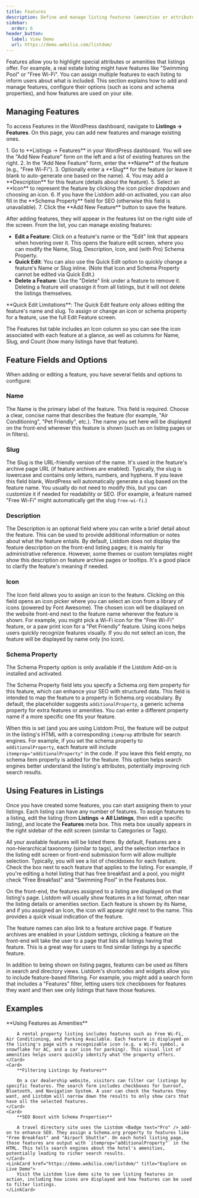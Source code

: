 ```yaml
---
title: Features
description: Define and manage listing features (amenities or attributes) for your listings, including setting icons and optional SEO schema properties.
sidebar:
  order: 6
header_button:
  label: View Demo
  url: https://demo.webilia.com/listdom/
---
```



Features allow you to highlight special attributes or amenities that listings offer. For example, a real estate listing might have features like "Swimming Pool" or "Free Wi-Fi". You can assign multiple features to each listing to inform users about what is included. This section explains how to add and manage features, configure their options (such as icons and schema properties), and how features are used on your site.

## Managing Features

To access Features in the WordPress dashboard, navigate to **Listings → Features**. On this page, you can add new features and manage existing ones.

<Steps>
1.  Go to **Listings → Features** in your WordPress dashboard. You will see the "Add New Feature" form on the left and a list of existing features on the right.
2.  In the "Add New Feature" form, enter the **Name** of the feature (e.g., "Free Wi-Fi").
3.  Optionally enter a **Slug** for the feature (or leave it blank to auto-generate one based on the name).
4.  You may add a **Description** for this feature (details about the feature).
5.  Select an **Icon** to represent the feature by clicking the icon picker dropdown and choosing an icon.
6.  If you have the Listdom <Badge text="Pro" /> add-on activated, you can also fill in the **Schema Property** field for SEO (otherwise this field is unavailable).
7.  Click the **Add New Feature** button to save the feature.
</Steps>

After adding features, they will appear in the features list on the right side of the screen. From the list, you can manage existing features:

-   **Edit a Feature**: Click on a feature's name or the "Edit" link that appears when hovering over it. This opens the feature edit screen, where you can modify the Name, Slug, Description, Icon, and (with Pro) Schema Property.
-   **Quick Edit**: You can also use the Quick Edit option to quickly change a feature's Name or Slug inline. (Note that Icon and Schema Property cannot be edited via Quick Edit.)
-   **Delete a Feature**: Use the "Delete" link under a feature to remove it. Deleting a feature will unassign it from all listings, but it will not delete the listings themselves.

<Aside type="tip">
**Quick Edit Limitations**: The Quick Edit feature only allows editing the feature's name and slug. To assign or change an icon or schema property for a feature, use the full Edit Feature screen.
</Aside>

The Features list table includes an Icon column so you can see the icon associated with each feature at a glance, as well as columns for Name, Slug, and Count (how many listings have that feature).

## Feature Fields and Options

When adding or editing a feature, you have several fields and options to configure:

### Name

The Name is the primary label of the feature. This field is required. Choose a clear, concise name that describes the feature (for example, "Air Conditioning", "Pet Friendly", etc.). The name you set here will be displayed on the front-end wherever this feature is shown (such as on listing pages or in filters).

### Slug

The Slug is the URL-friendly version of the name. It's used in the feature's archive page URL (if feature archives are enabled). Typically, the slug is lowercase and contains only letters, numbers, and hyphens. If you leave this field blank, WordPress will automatically generate a slug based on the feature name. You usually do not need to modify this, but you can customize it if needed for readability or SEO. (For example, a feature named "Free Wi-Fi" might automatically get the slug `free-wi-fi`.)

### Description

The Description is an optional field where you can write a brief detail about the feature. This can be used to provide additional information or notes about what the feature entails. By default, Listdom does not display the feature description on the front-end listing pages; it is mainly for administrative reference. However, some themes or custom templates might show this description on feature archive pages or tooltips. It's a good place to clarify the feature's meaning if needed.

### Icon

The Icon field allows you to assign an icon to the feature. Clicking on this field opens an icon picker where you can select an icon from a library of icons (powered by Font Awesome). The chosen icon will be displayed on the website front-end next to the feature name wherever the feature is shown. For example, you might pick a Wi-Fi icon for the "Free Wi-Fi" feature, or a paw print icon for a "Pet Friendly" feature. Using icons helps users quickly recognize features visually. If you do not select an icon, the feature will be displayed by name only (no icon).

### Schema Property <Badge text="Pro" />

<Aside type="note">
The Schema Property option is only available if the Listdom <Badge text="Pro" /> Add-on is installed and activated.
</Aside>

The Schema Property field lets you specify a Schema.org item property for this feature, which can enhance your SEO with structured data. This field is intended to map the feature to a property in Schema.org vocabulary. By default, the placeholder suggests `additionalProperty`, a generic schema property for extra features or amenities. You can enter a different property name if a more specific one fits your feature.

When this is set (and you are using Listdom Pro), the feature will be output in the listing's HTML with a corresponding `itemprop` attribute for search engines. For example, if you set the schema property to `additionalProperty`, each feature will include `itemprop="additionalProperty"` in the code. If you leave this field empty, no schema item property is added for the feature. This option helps search engines better understand the listing's attributes, potentially improving rich search results.

## Using Features in Listings

Once you have created some features, you can start assigning them to your listings. Each listing can have any number of features. To assign features to a listing, edit the listing (from **Listings → All Listings**, then edit a specific listing), and locate the **Features** meta box. This meta box usually appears in the right sidebar of the edit screen (similar to Categories or Tags).

All your available features will be listed there. By default, Features are a non-hierarchical taxonomy (similar to tags), and the selection interface in the listing edit screen or front-end submission form will allow multiple selection. Typically, you will see a list of checkboxes for each feature. Check the box next to each feature that applies to the listing. For example, if you're editing a hotel listing that has free breakfast and a pool, you might check "Free Breakfast" and "Swimming Pool" in the Features box.

On the front-end, the features assigned to a listing are displayed on that listing's page. Listdom will usually show features in a list format, often near the listing details or amenities section. Each feature is shown by its Name, and if you assigned an Icon, the icon will appear right next to the name. This provides a quick visual indication of the feature.

The feature names can also link to a feature archive page. If feature archives are enabled in your Listdom settings, clicking a feature on the front-end will take the user to a page that lists all listings having that feature. This is a great way for users to find similar listings by a specific feature.

In addition to being shown on listing pages, features can be used as filters in search and directory views. Listdom's shortcodes and widgets allow you to include feature-based filtering. For example, you might add a search form that includes a "Features" filter, letting users tick checkboxes for features they want and then see only listings that have those features.

## Examples

<CardGrid>
    <Card>
        **Using Features as Amenities**

        A rental property listing includes features such as Free Wi-Fi, Air Conditioning, and Parking Available. Each feature is displayed on the listing's page with a recognizable icon (e.g. a Wi-Fi symbol, a snowflake for AC, and a car icon for parking). This visual list of amenities helps users quickly identify what the property offers.
    </Card>
    <Card>
        **Filtering Listings by Features**

        On a car dealership website, visitors can filter car listings by specific features. The search form includes checkboxes for Sunroof, Bluetooth, and Navigation System. A user can check the features they want, and Listdom will narrow down the results to only show cars that have all the selected features.
    </Card>
    <Card>
        **SEO Boost with Schema Properties**

        A travel directory site uses the Listdom <Badge text="Pro" /> add-on to enhance SEO. They assign a Schema.org property to features like "Free Breakfast" and "Airport Shuttle". On each hotel listing page, those features are output with `itemprop="additionalProperty"` in the HTML. This tells search engines about the hotel's amenities, potentially leading to richer search results.
    </Card>
    <LinkCard href="https://demo.webilia.com/listdom/" title="Explore on Live Demo">
        Visit the Listdom live demo site to see listing features in action, including how icons are displayed and how features can be used to filter listings.
    </LinkCard>
</CardGrid>